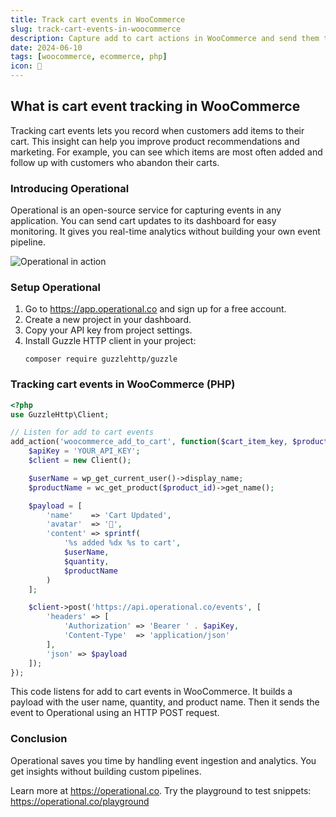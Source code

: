 ```yaml
---
title: Track cart events in WooCommerce
slug: track-cart-events-in-woocommerce
description: Capture add to cart actions in WooCommerce and send them to Operational for real-time insights.
date: 2024-06-10
tags: [woocommerce, ecommerce, php]
icon: 🛒
---
```


## What is cart event tracking in WooCommerce

Tracking cart events lets you record when customers add items to their cart.
This insight can help you improve product recommendations and marketing.
For example, you can see which items are most often added and follow up with customers who abandon their carts.

### Introducing Operational

Operational is an open-source service for capturing events in any application.
You can send cart updates to its dashboard for easy monitoring.
It gives you real-time analytics without building your own event pipeline.

![Operational in action](https://operational.co/images/misc/ops-usage.jpg)

### Setup Operational

1. Go to https://app.operational.co and sign up for a free account.
2. Create a new project in your dashboard.
3. Copy your API key from project settings.
4. Install Guzzle HTTP client in your project:
   ```
   composer require guzzlehttp/guzzle
   ```

### Tracking cart events in WooCommerce (PHP)

```php
<?php
use GuzzleHttp\Client;

// Listen for add to cart events
add_action('woocommerce_add_to_cart', function($cart_item_key, $product_id, $quantity) {
    $apiKey = 'YOUR_API_KEY';
    $client = new Client();

    $userName = wp_get_current_user()->display_name;
    $productName = wc_get_product($product_id)->get_name();

    $payload = [
        'name'    => 'Cart Updated',
        'avatar'  => '🛒',
        'content' => sprintf(
            '%s added %dx %s to cart',
            $userName,
            $quantity,
            $productName
        )
    ];

    $client->post('https://api.operational.co/events', [
        'headers' => [
            'Authorization' => 'Bearer ' . $apiKey,
            'Content-Type'  => 'application/json'
        ],
        'json' => $payload
    ]);
});
```

This code listens for add to cart events in WooCommerce.
It builds a payload with the user name, quantity, and product name.
Then it sends the event to Operational using an HTTP POST request.

### Conclusion

Operational saves you time by handling event ingestion and analytics.
You get insights without building custom pipelines.

Learn more at https://operational.co.
Try the playground to test snippets: https://operational.co/playground